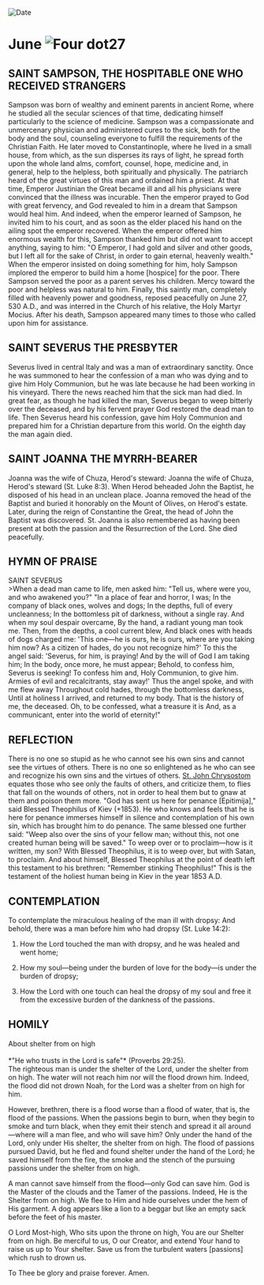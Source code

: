
<RunningHead />
<Image src="/title-imprint.png" height={68} width={50} alt="Date" className="title-imprint"/>

# <div id="date">June <Image className="four-dot" src="/four-dot.png" height={15} width={15} alt="Four dot" />27</div>


## SAINT SAMPSON, THE HOSPITABLE ONE WHO RECEIVED STRANGERS

Sampson was born of wealthy and eminent parents in ancient Rome, where he studied all the secular sciences of that time, dedicating himself particularly to the science of medicine. Sampson was a compassionate and unmercenary physician and administered cures to the sick, both for the body and the soul, counseling everyone to fulfill the requirements of the Christian Faith. He later moved to Constantinople, where he lived in a small house, from which, as the sun disperses its rays of light, he spread forth upon the whole land alms, comfort, counsel, hope, medicine and, in general, help to the helpless, both spiritually and physically. The patriarch heard of the great virtues of this man and ordained him a priest. At that time, Emperor Justinian the Great became ill and all his physicians were convinced that the illness was incurable. Then the emperor prayed to God with great fervency, and God revealed to him in a dream that Sampson would heal him. And indeed, when the emperor learned of Sampson, he invited him to his court, and as soon as the elder placed his hand on the ailing spot the emperor recovered. When the emperor offered him enormous wealth for this, Sampson thanked him but did not want to accept anything, saying to him: "O Emperor, I had gold and silver and other goods, but I left all for the sake of Christ, in order to gain eternal, heavenly wealth." When the emperor insisted on doing something for him, holy Sampson implored the emperor to build him a home [hospice] for the poor. There Sampson served the poor as a parent serves his children. Mercy toward the poor and helpless was natural to him. Finally, this saintly man, completely filled with heavenly power and goodness, reposed peacefully on June 27, 530 A.D., and was interred in the Church of his relative, the Holy Martyr Mocius. After his death, Sampson appeared many times to those who called upon him for assistance.

## SAINT SEVERUS THE PRESBYTER

Severus lived in central Italy and was a man of extraordinary sanctity. Once he was summoned to hear the confession of a man who was dying and to give him Holy Communion, but he was late because he had been working in his vineyard. There the news reached him that the sick man had died. In great fear, as though he had killed the man, Severus began to weep bitterly over the deceased, and by his fervent prayer God restored the dead man to life. Then Severus heard his confession, gave him Holy Communion and prepared him for a Christian departure from this world. On the eighth day the man again died.

## SAINT JOANNA THE MYRRH-BEARER

Joanna was the wife of Chuza, Herod's steward: Joanna the wife of Chuza, Herod's steward (St. Luke 8:3). When Herod beheaded John the Baptist, he disposed of his head in an unclean place. Joanna removed the head of the Baptist and buried it honorably on the Mount of Olives, on Herod's estate. Later, during the reign of Constantine the Great, the head of John the Baptist was discovered. St. Joanna is also remembered as having been present at both the passion and the Resurrection of the Lord. She died peacefully.


## HYMN OF PRAISE
<div style={{textAlign:'center', color:'crimson', fontWeight:'bold'}}>
SAINT SEVERUS
</div>
>When a dead man came to life, men asked him:  
"Tell us, where were you, and who awakened you?"  
"In a place of fear and horror, I was;  
In the company of black ones, wolves and dogs;  
In the depths, full of every uncleanness;  
In the bottomless pit of darkness, without a single ray.  
And when my soul despair overcame,  
By the hand, a radiant young man took me.  
Then, from the depths, a cool current blew,  
And black ones with heads of dogs charged me:  
'This one—he is ours, he is ours, where are you taking him now?  
As a citizen of hades, do you not recognize him?'  
To this the angel said: 'Severus, for him, is praying!  
And by the will of God I am taking him;  
In the body, once more, he must appear;  
Behold, to confess him, Severus is seeking!  
To confess him and, Holy Communion, to give him.  
Armies of evil and recalcitrants, stay away!'  
Thus the angel spoke, and with me flew away  
Throughout cold hades, through the bottomless darkness,  
Until at holiness I arrived, and returned to my body.  
That is the history of me, the deceased.  
Oh, to be confessed, what a treasure it is  
And, as a communicant, enter into the world of eternity!"  

## REFLECTION

There is no one so stupid as he who cannot see his own sins and cannot see the virtues of others. There is no one so enlightened as he who can see and recognize his own sins and the virtues of others. [St. John Chrysostom](/november/13th) equates those who see only the faults of others, and criticize them, to flies that fall on the wounds of others, not in order to heal them but to gnaw at them and poison them more. "God has sent us here for penance [Epitimija]," said Blessed Theophilus of Kiev (+1853). He who knows and feels that he is here for penance immerses himself in silence and contemplation of his own sin, which has brought him to do penance. The same blessed one further said: "Weep also over the sins of your fellow man; without this, not one created human being will be saved." To weep over or to proclaim—how is it written, my son? With Blessed Theophilus, it is to weep over, but with Satan, to proclaim. And about himself, Blessed Theophilus at the point of death left this testament to his brethren: "Remember stinking Theophilus!" This is the testament of the holiest human being in Kiev in the year 1853 A.D.

## CONTEMPLATION

To contemplate the miraculous healing of the man ill with dropsy: And behold, there was a man before him who had dropsy (St. Luke 14:2):

1. How the Lord touched the man with dropsy, and he was healed and went home;

2. How my soul—being under the burden of love for the body—is under the burden of dropsy;

3. How the Lord with one touch can heal the dropsy of my soul and free it from the excessive burden of the dankness of the passions.


## HOMILY
<div style={{textAlign:'center', color:'crimson', fontWeight:'bold'}}>
About shelter from on high
</div>
<br />
<div style={{textAlign:'right'}}>
*"He who trusts in the Lord is safe"* (Proverbs 29:25).
</div>
The righteous man is under the shelter of the Lord, under the shelter from on high. The water will not reach him nor will the flood drown him. Indeed, the flood did not drown Noah, for the Lord was a shelter from on high for him.

However, brethren, there is a flood worse than a flood of water, that is, the flood of the passions. When the passions begin to burn, when they begin to smoke and turn black, when they emit their stench and spread it all around—where will a man flee, and who will save him? Only under the hand of the Lord, only under His shelter, the shelter from on high. The flood of passions pursued David, but he fled and found shelter under the hand of the Lord; he saved himself from the fire, the smoke and the stench of the pursuing passions under the shelter from on high.

A man cannot save himself from the flood—only God can save him. God is the Master of the clouds and the Tamer of the passions. Indeed, He is the Shelter from on high. We flee to Him and hide ourselves under the hem of His garment. A dog appears like a lion to a beggar but like an empty sack before the feet of his master.

O Lord Most-high, Who sits upon the throne on high, You are our Shelter from on high. Be merciful to us, O our Creator, and extend Your hand to raise us up to Your shelter. Save us from the turbulent waters [passions] which rush to drown us.

To Thee be glory and praise forever. Amen.